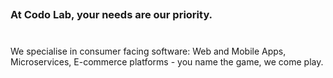 ## 

### At Codo Lab, your needs are our priority. 
#
We specialise in consumer facing software: Web and Mobile Apps, Microservices, E-commerce platforms - you name the game, we come play.